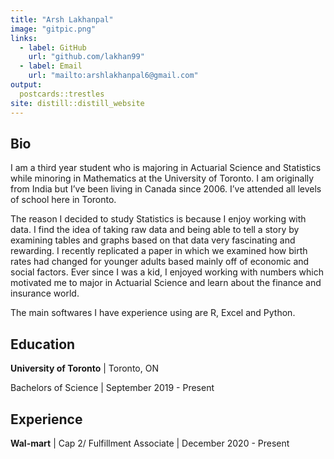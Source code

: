 ```yaml
---
title: "Arsh Lakhanpal"
image: "gitpic.png"
links:
  - label: GitHub
    url: "github.com/lakhan99"
  - label: Email
    url: "mailto:arshlakhanpal6@gmail.com"
output:
  postcards::trestles
site: distill::distill_website
---
```

 
## Bio

I am a third year student who is majoring in Actuarial Science and Statistics while minoring in Mathematics at the University of Toronto. I am originally from India but I’ve been living in Canada since 2006. I’ve attended all levels of school here in Toronto. 

The reason I decided to study Statistics is because I enjoy working with data. I find the idea of taking raw data and being able to tell a story by examining tables and graphs based on that data very fascinating and rewarding. I recently replicated a paper in which we examined how birth rates had changed for younger adults based mainly off of economic and social factors. Ever since I was a kid, I enjoyed working with numbers which motivated me to major in Actuarial Science and learn about the finance and insurance world.

The main softwares I have experience using are R, Excel and Python. 


## Education

**University of Toronto** | Toronto, ON

Bachelors of Science | September 2019 - Present

## Experience

**Wal-mart** | Cap 2/ Fulfillment Associate | December 2020 - Present

